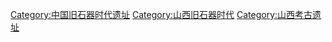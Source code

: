 [[Category:中国旧石器时代遗址|Category:中国旧石器时代遗址]]
[[Category:山西旧石器时代|Category:山西旧石器时代]]
[[Category:山西考古遗址|Category:山西考古遗址]]